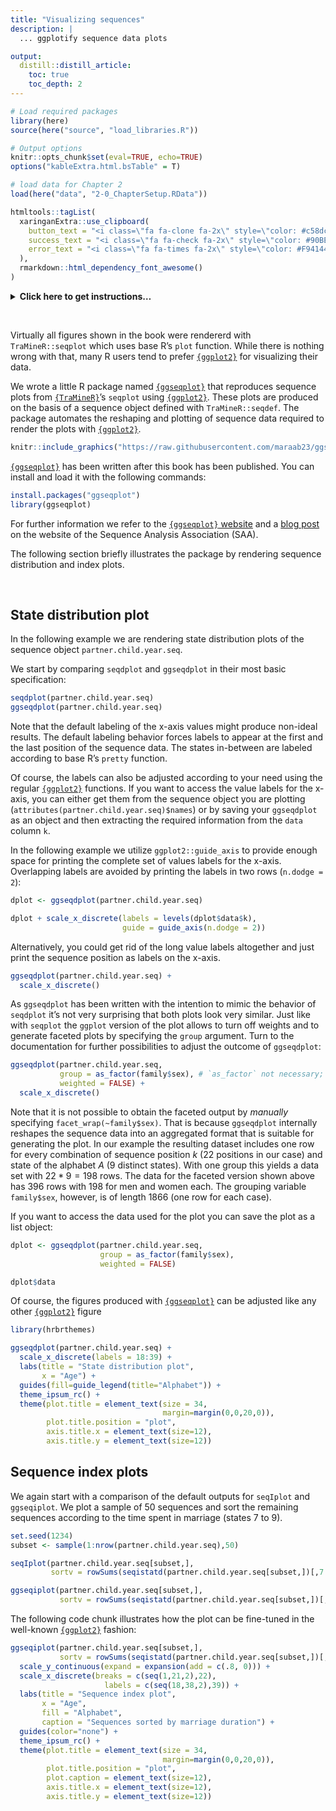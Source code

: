 ```yaml
---
title: "Visualizing sequences"
description: |
  ... ggplotify sequence data plots

output:
  distill::distill_article:
    toc: true
    toc_depth: 2
---
```


```r
# Load required packages
library(here)
source(here("source", "load_libraries.R"))

# Output options
knitr::opts_chunk$set(eval=TRUE, echo=TRUE)
options("kableExtra.html.bsTable" = T)

# load data for Chapter 2
load(here("data", "2-0_ChapterSetup.RData"))
```

```r
htmltools::tagList(
  xaringanExtra::use_clipboard(
    button_text = "<i class=\"fa fa-clone fa-2x\" style=\"color: #c58dce\"></i>",
    success_text = "<i class=\"fa fa-check fa-2x\" style=\"color: #90BE6D\"></i>",
    error_text = "<i class=\"fa fa-times fa-2x\" style=\"color: #F94144\"></i>"
  ),
  rmarkdown::html_dependency_font_awesome()
)
```

<details><summary>**Click here to get instructions...**</summary>

- Please download and unzip the replication files for Chapter 2
([`r fontawesome::fa("far fa-file-zipper")` Chapter02.zip](source/Chapter02.zip)). 
- Read `readme.html` and run `2-0_ChapterSetup.R`. This will create `2-0_ChapterSetup.RData` in the sub folder `data/R`. This file contains the data required to produce the state distribution plot shown below. 
- We also recommend to load the libraries listed in the Chapter 2's `LoadInstallPackages.R`

```r
# assuming you are working within .Rproj environment
library(here)

# install (if necessary) and load other required packages
source(here("source", "load_libraries.R"))

# load environment generated in "2-0_ChapterSetup.R"
load(here("data", "R", "2-0_ChapterSetup.RData"))

```
</details>

\  

Virtually all figures shown in the book were rendererd with `TraMineR::seqplot` which uses base R's `plot` function. While there is nothing wrong with that, many R users tend to prefer [`{ggplot2}`](https://ggplot2.tidyverse.org/){target="_blank"} for visualizing their data. 


We wrote a little R package named [`{ggseqplot}`](https://github.com/maraab23/ggseqplot) that reproduces sequence plots from [`{TraMineR}`](http://traminer.unige.ch){target="_blank"}’s `seqplot` using [`{ggplot2}`](https://ggplot2.tidyverse.org/){target="_blank"}. These plots are produced on the basis of a sequence object defined with `TraMineR::seqdef`. The package automates the reshaping and plotting of sequence data required to render the plots with [`{ggplot2}`](https://ggplot2.tidyverse.org/){target="_blank"}.

<aside>

```r
knitr::include_graphics("https://raw.githubusercontent.com/maraab23/ggseqplot/main/man/figures/logo.png")
```

</aside>

[`{ggseqplot}`](https://maraab23.github.io/ggseqplot/index.html) has been written after this book has been published. You can install and load it with the following commands: 

```r
install.packages("ggseqplot")
library(ggseqplot)
```

For further information we refer to the [`{ggseqplot}` website](https://maraab23.github.io/ggseqplot/index.html) and a [blog post](https://sequenceanalysis.org/2022/08/05/ggseqplot-ggplotify-sequence-plots/) on the website of the Sequence Analysis Association (SAA).

The following section briefly illustrates the package by rendering sequence distribution and index plots.


\  

## State distribution plot

In the following example we are rendering state distribution plots of the
sequence object `partner.child.year.seq`.

We start by comparing `seqdplot` and `ggseqdplot` in their most basic specification:

```r
seqdplot(partner.child.year.seq)
ggseqdplot(partner.child.year.seq)
```

Note that the default labeling of the x-axis values might produce non-ideal results. The default labeling behavior forces labels to appear at the first and the last position of the sequence data. The states in-between are labeled according to base R's `pretty` function.

Of course, the labels can also be adjusted according to your need using the regular [`{ggplot2}`](https://ggplot2.tidyverse.org/){target="_blank"} functions. If you want to access the value labels for the x-axis, you can either get them from the sequence object you are plotting (`attributes(partner.child.year.seq)$names`) or by saving your `ggseqdplot` as an object and then extracting the required information from the `data` column `k`. 

In the following example we utilize `ggplot2::guide_axis` to provide enough space for printing the complete set of values labels for the x-axis. Overlapping labels are avoided by printing the labels in two rows (`n.dodge = 2`):

```r
dplot <- ggseqdplot(partner.child.year.seq)

dplot + scale_x_discrete(labels = levels(dplot$data$k),
                         guide = guide_axis(n.dodge = 2))

```

Alternatively, you could get rid of the long value labels altogether and just print the sequence position as labels on the x-axis. 


```r
ggseqdplot(partner.child.year.seq) +
  scale_x_discrete()
```


As `ggseqdplot` has been written with the intention to mimic the behavior of `seqdplot` it's not very surprising that both plots look very similar. Just like with `seqplot` the `ggplot` version of the plot allows to turn off weights and to generate faceted plots by specifying the `group` argument.
Turn to the documentation for further possibilities to adjust the outcome of `ggseqdplot`:

```r
ggseqdplot(partner.child.year.seq, 
           group = as_factor(family$sex), # `as_factor` not necessary; only used to get nice labels
           weighted = FALSE) +
  scale_x_discrete()
```

Note that it is not possible to obtain the faceted output by *manually* specifying `facet_wrap(~family$sex)`. That is because `ggseqdplot` internally reshapes the sequence data into an aggregated format that is suitable for generating the plot. In our example the resulting dataset includes one row for every combination of sequence position $k$ (22 positions in our case) and state of the alphabet $A$ (9 distinct states). With one group this yields a data set with $22*9=198$ rows. The data for the faceted version shown above has 396 rows with 198 for men and women each. The grouping variable `family$sex`, however, is of length 1866 (one row for each case). 

If you want to access the data used for the plot you can save the plot as a list object:

```r
dplot <- ggseqdplot(partner.child.year.seq,
                    group = as_factor(family$sex), 
                    weighted = FALSE)

dplot$data
```

Of course, the figures produced with [`{ggseqplot}`](https://maraab23.github.io/ggseqplot/index.html)
can be adjusted like any other [`{ggplot2}`](https://ggplot2.tidyverse.org/){target="_blank"} figure

```r
library(hrbrthemes)

ggseqdplot(partner.child.year.seq) + 
  scale_x_discrete(labels = 18:39) + 
  labs(title = "State distribution plot",
       x = "Age") +
  guides(fill=guide_legend(title="Alphabet")) +
  theme_ipsum_rc() +
  theme(plot.title = element_text(size = 34, 
                                  margin=margin(0,0,20,0)),
        plot.title.position = "plot",
        axis.title.x = element_text(size=12),
        axis.title.y = element_text(size=12))


```

## Sequence index plots

We again start with a comparison of the default outputs for `seqIplot` and `ggseqiplot`. We plot a sample of 50 sequences and sort the remaining sequences according to the time spent in marriage (states 7 to 9).

```r
set.seed(1234)
subset <- sample(1:nrow(partner.child.year.seq),50)

seqIplot(partner.child.year.seq[subset,], 
         sortv = rowSums(seqistatd(partner.child.year.seq[subset,])[,7:9]))

ggseqiplot(partner.child.year.seq[subset,],
           sortv = rowSums(seqistatd(partner.child.year.seq[subset,])[,7:9]))

```

The following code chunk illustrates how the plot can be fine-tuned in the well-known [`{ggplot2}`](https://ggplot2.tidyverse.org/){target="_blank"} fashion:   

```r
ggseqiplot(partner.child.year.seq[subset,],
           sortv = rowSums(seqistatd(partner.child.year.seq[subset,])[,7:9])) +
  scale_y_continuous(expand = expansion(add = c(.8, 0))) +
  scale_x_discrete(breaks = c(seq(1,21,2),22),
                     labels = c(seq(18,38,2),39)) +
  labs(title = "Sequence index plot",
       x = "Age", 
       fill = "Alphabet",
       caption = "Sequences sorted by marriage duration") +
  guides(color="none") +
  theme_ipsum_rc() +
  theme(plot.title = element_text(size = 34, 
                                  margin=margin(0,0,20,0)),
        plot.title.position = "plot",
        plot.caption = element_text(size=12),
        axis.title.x = element_text(size=12),
        axis.title.y = element_text(size=12))
  
```

